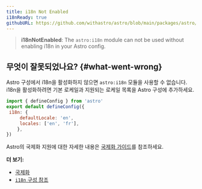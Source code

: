 ```yaml
---
title: i18n Not Enabled
i18nReady: true
githubURL: https://github.com/withastro/astro/blob/main/packages/astro/src/core/errors/errors-data.ts
---
```


> **i18nNotEnabled**: The `astro:i18n` module can not be used without enabling i18n in your Astro config.

## 무엇이 잘못되었나요? \{#what-went-wrong\}

Astro 구성에서 i18n을 활성화하지 않으면 `astro:i18n` 모듈을 사용할 수 없습니다. i18n을 활성화하려면 기본 로케일과 지원되는 로케일 목록을 Astro 구성에 추가하세요.

```js
import { defineConfig } from 'astro'
export default defineConfig({
 i18n: {
	 defaultLocale: 'en',
	 locales: ['en', 'fr'],
	},
})
```

Astro의 국제화 지원에 대한 자세한 내용은 [국제화 가이드](/ko/guides/internationalization/)를 참조하세요.

**더 보기:**

-  [국제화](/ko/guides/internationalization/)
-  [`i18n` 구성 참조](/ko/reference/configuration-reference/#i18n)